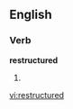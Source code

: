 ==English==

===Verb===
'''restructured'''

# {{present participle of|[[restructure]]}}

[[vi:restructured]]